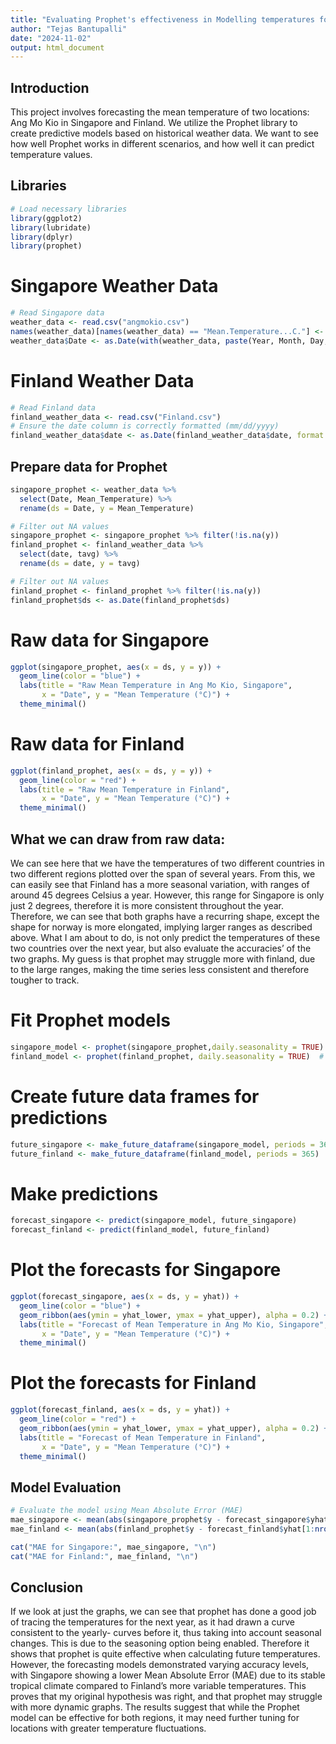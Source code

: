 ```yaml
---
title: "Evaluating Prophet's effectiveness in Modelling temperatures for different regions"
author: "Tejas Bantupalli"
date: "2024-11-02"
output: html_document
---
```


## Introduction

This project involves forecasting the mean temperature of two locations: Ang Mo Kio in Singapore and Finland. We utilize the Prophet library to create predictive models based on historical weather data. We want to see how well Prophet works in different scenarios, and how well it can predict temperature values.

## Libraries

```r
# Load necessary libraries
library(ggplot2)
library(lubridate)
library(dplyr)
library(prophet)
```

# Singapore Weather Data

```r
# Read Singapore data
weather_data <- read.csv("angmokio.csv")
names(weather_data)[names(weather_data) == "Mean.Temperature...C."] <- "Mean_Temperature"
weather_data$Date <- as.Date(with(weather_data, paste(Year, Month, Day, sep = "-")), "%Y-%m-%d")
```

# Finland Weather Data

```r
# Read Finland data
finland_weather_data <- read.csv("Finland.csv")
# Ensure the date column is correctly formatted (mm/dd/yyyy)
finland_weather_data$date <- as.Date(finland_weather_data$date, format = "%m/%d/%Y")
```

## Prepare data for Prophet

```r
singapore_prophet <- weather_data %>%
  select(Date, Mean_Temperature) %>%
  rename(ds = Date, y = Mean_Temperature)

# Filter out NA values
singapore_prophet <- singapore_prophet %>% filter(!is.na(y))
finland_prophet <- finland_weather_data %>%
  select(date, tavg) %>%
  rename(ds = date, y = tavg)

# Filter out NA values
finland_prophet <- finland_prophet %>% filter(!is.na(y))
finland_prophet$ds <- as.Date(finland_prophet$ds)

```

# Raw data for Singapore

```r
ggplot(singapore_prophet, aes(x = ds, y = y)) +
  geom_line(color = "blue") +
  labs(title = "Raw Mean Temperature in Ang Mo Kio, Singapore",
       x = "Date", y = "Mean Temperature (°C)") +
  theme_minimal()

```

# Raw data for Finland

```r
ggplot(finland_prophet, aes(x = ds, y = y)) +
  geom_line(color = "red") +
  labs(title = "Raw Mean Temperature in Finland",
       x = "Date", y = "Mean Temperature (°C)") +
  theme_minimal()

```

## What we can draw from raw data:
We can see here that we have the temperatures of two different countries in two different regions plotted over the span of several years. From this, we can easily see that Finland has a more seasonal variation, with ranges of around 45 degrees Celsius a year. However, this range for Singapore is only just 2 degrees, therefore it is more consistent throughout the year. Therefore, we can see that both graphs have a recurring shape, except the shape for norway is more elongated, implying larger ranges as described above. What I am about to do, is not only predict the temperatures of these two countries over the next year, but also evaluate the accuracies' of the two graphs. My guess is that prophet may struggle more with finland, due to the large ranges, making the time series less consistent and therefore tougher to track.

# Fit Prophet models

```r
singapore_model <- prophet(singapore_prophet,daily.seasonality = TRUE)
finland_model <- prophet(finland_prophet, daily.seasonality = TRUE)  # Enable daily seasonality
```

# Create future data frames for predictions

```r
future_singapore <- make_future_dataframe(singapore_model, periods = 365)
future_finland <- make_future_dataframe(finland_model, periods = 365)
```

# Make predictions

```r
forecast_singapore <- predict(singapore_model, future_singapore)
forecast_finland <- predict(finland_model, future_finland)
```

# Plot the forecasts for Singapore

```r
ggplot(forecast_singapore, aes(x = ds, y = yhat)) +
  geom_line(color = "blue") +
  geom_ribbon(aes(ymin = yhat_lower, ymax = yhat_upper), alpha = 0.2) +
  labs(title = "Forecast of Mean Temperature in Ang Mo Kio, Singapore",
       x = "Date", y = "Mean Temperature (°C)") +
  theme_minimal()
```

# Plot the forecasts for Finland

```r
ggplot(forecast_finland, aes(x = ds, y = yhat)) +
  geom_line(color = "red") +
  geom_ribbon(aes(ymin = yhat_lower, ymax = yhat_upper), alpha = 0.2) +
  labs(title = "Forecast of Mean Temperature in Finland",
       x = "Date", y = "Mean Temperature (°C)") +
  theme_minimal()
```

## Model Evaluation

```r
# Evaluate the model using Mean Absolute Error (MAE)
mae_singapore <- mean(abs(singapore_prophet$y - forecast_singapore$yhat[1:nrow(singapore_prophet)]))
mae_finland <- mean(abs(finland_prophet$y - forecast_finland$yhat[1:nrow(finland_prophet)]))

cat("MAE for Singapore:", mae_singapore, "\n")
cat("MAE for Finland:", mae_finland, "\n")
```

## Conclusion
If we look at just the graphs, we can see that prophet has done a good job of tracing the temperatures for the next year, as it had drawn a curve consistent to the yearly- curves before it, thus taking into account seasonal changes. This is due to the seasoning option being enabled. Therefore it shows that prophet is quite effective when calculating future temperatures. However, the forecasting models demonstrated varying accuracy levels, with Singapore showing a lower Mean Absolute Error (MAE) due to its stable tropical climate compared to Finland's more variable temperatures. This proves that my original hypothesis was right, and that prophet may struggle with more dynamic graphs. The results suggest that while the Prophet model can be effective for both regions, it may need further tuning for locations with greater temperature fluctuations.
